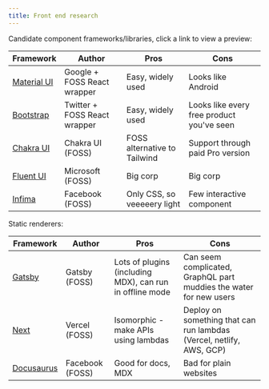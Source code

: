 ```yaml
---
title: Front end research
---
```


Candidate component frameworks/libraries, click a link to view a preview:

| Framework | Author | Pros | Cons |
|---|---|---|---|
| [Material UI](http://localhost:5000/material) | Google + FOSS React wrapper | Easy, widely used | Looks like Android |
| [Bootstrap](http://localhost:5000/bootstrap) | Twitter + FOSS React wrapper | Easy, widely used | Looks like every free product you've seen |
| [Chakra UI](http://localhost:5000/chakra) | Chakra UI (FOSS) | FOSS alternative to Tailwind | Support through paid Pro version |
| [Fluent UI](http://localhost:5000/fluent) | Microsoft (FOSS) | Big corp | Big corp |
| [Infima](http://localhost:5000/infima) | Facebook (FOSS) | Only CSS, so veeeeery light | Few interactive component |

Static renderers:

| Framework | Author | Pros | Cons |
|---|---|---|---|
| [Gatsby](http://localhost:5000/gatsby) | Gatsby (FOSS) | Lots of plugins (including MDX), can run in offline mode | Can seem complicated, GraphQL part muddies the water for new users |
| [Next](http://localhost:5000/next) | Vercel (FOSS) | Isomorphic - make APIs using lambdas | Deploy on something that can run lambdas (Vercel, netlify, AWS, GCP) |
| [Docusaurus](http://localhost:5000/docusaurus) | Facebook (FOSS) | Good for docs, MDX | Bad for plain websites |
